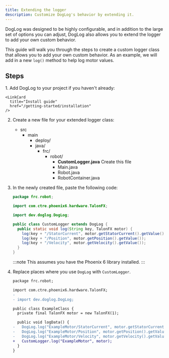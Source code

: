 ```yaml
---
title: Extending the logger
description: Customize DogLog's behavior by extending it.
---
```



DogLog was designed to be highly configurable, and in addition to the large set of options you can adjust, DogLog also allows you to extend the logger to add your own custom behavior.

This guide will walk you through the steps to create a custom logger class that allows you to add your own custom behavior.
As an example, we will add in a new `log()` method to help log motor values.

## Steps

<Steps>
1. Add DogLog to your project if you haven't already:

    <LinkCard
      title="Install guide"
      href="/getting-started/installation"
    />

2. Create a new file for your extended logger class:

   <FileTree>

   - src
     - main
       - deploy/
       - java/
         - frc/
           - robot/
             - **CustomLogger.java** Create this file
             - Main.java
             - Robot.java
             - RobotContainer.java

    </FileTree>

3. In the newly created file, paste the following code:

   ```java title="src/main/java/frc/robot/CustomLogger.java"
   package frc.robot;

   import com.ctre.phoenix6.hardware.TalonFX;

   import dev.doglog.DogLog;

   public class CustomLogger extends DogLog {
     public static void log(String key, TalonFX motor) {
       log(key + "/StatorCurrent", motor.getStatorCurrent().getValue());
       log(key + "/Position", motor.getPosition().getValue());
       log(key + "/Velocity", motor.getVelocity().getValue());
     }
   }
   ```

   :::note
   This assumes you have the Phoenix 6 library installed.
   :::

4. Replace places where you use `DogLog` with `CustomLogger`.

   ```diff lang="java"
   package frc.robot;

   import com.ctre.phoenix6.hardware.TalonFX;
   -
   - import dev.doglog.DogLog;

   public class ExampleClass {
     private final TalonFX motor = new TalonFX(1);

     public void logData() {
   -   DogLog.log("ExampleMotor/StatorCurrent", motor.getStatorCurrent().getValue());
   -   DogLog.log("ExampleMotor/Position", motor.getPosition().getValue());
   -   DogLog.log("ExampleMotor/Velocity", motor.getVelocity().getValue());
   +   CustomLogger.log("ExampleMotor", motor);
     }
   }
   ```

</Steps>
